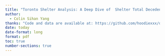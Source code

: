 ```yaml
---
title: "Toronto Shelter Analysis: A Deep Dive of  Shelter Total Decedents with Features in Real Life"
author: 
  - Colin Sihan Yang
thanks: "Code and data are available at: https://github.com/hoodiexxx/deaths_shelter."
date: today
date-format: long
format: pdf
toc: true
number-sections: true
---
```

